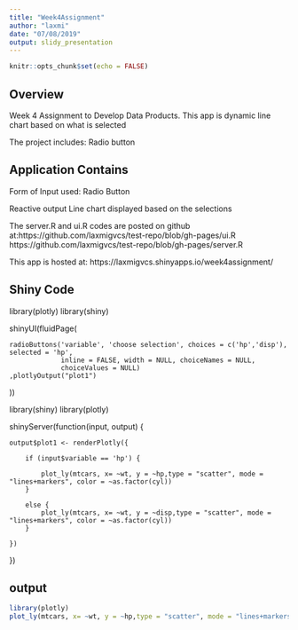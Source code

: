 ```yaml
---
title: "Week4Assignment"
author: "laxmi"
date: "07/08/2019"
output: slidy_presentation
---
```


```r
knitr::opts_chunk$set(echo = FALSE)
```

## Overview


Week 4 Assignment to Develop Data Products. This app is dynamic line chart based on what is selected

The project includes: Radio button 



## Application Contains

Form of Input used: Radio Button

Reactive output Line chart displayed based on the selections

The server.R and ui.R codes are posted on github at:https://github.com/laxmigvcs/test-repo/blob/gh-pages/ui.R
https://github.com/laxmigvcs/test-repo/blob/gh-pages/server.R

This app is hosted at: https://laxmigvcs.shinyapps.io/week4assignment/

## Shiny Code

library(plotly)
library(shiny)

shinyUI(fluidPage(
    
    radioButtons('variable', 'choose selection', choices = c('hp','disp'), selected = 'hp',
                 inline = FALSE, width = NULL, choiceNames = NULL,
                 choiceValues = NULL)
    ,plotlyOutput("plot1")
))


library(shiny)
library(plotly)

shinyServer(function(input, output) {
    
    output$plot1 <- renderPlotly({
        
        if (input$variable == 'hp') {
            
            plot_ly(mtcars, x= ~wt, y = ~hp,type = "scatter", mode = "lines+markers", color = ~as.factor(cyl))
        }
        
        else {
            plot_ly(mtcars, x= ~wt, y = ~disp,type = "scatter", mode = "lines+markers", color = ~as.factor(cyl))  
        }
        
    })
    
})



## output

``` r
library(plotly)
plot_ly(mtcars, x= ~wt, y = ~hp,type = "scatter", mode = "lines+markers", color = ~as.factor(cyl))
```





